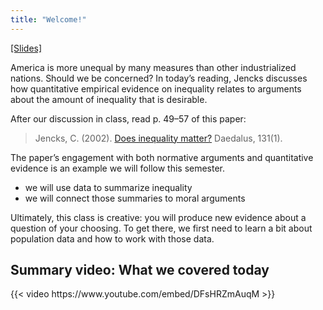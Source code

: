 ```yaml
---
title: "Welcome!"
---
```


[[Slides]](../slides/lec1/lec1.pdf)

America is more unequal by many measures than other industrialized nations. Should we be concerned? In today's reading, Jencks discusses how quantitative empirical evidence on inequality relates to arguments about the amount of inequality that is desirable.

After our discussion in class, read p. 49--57 of this paper:

> Jencks, C. (2002). [Does inequality matter?](https://www.jstor.org/stable/20027737) Daedalus, 131(1).

The paper's engagement with both normative arguments and quantitative evidence is an example we will follow this semester.

- we will use data to summarize inequality
- we will connect those summaries to moral arguments

Ultimately, this class is creative: you will produce new evidence about a question of your choosing. To get there, we first need to learn a bit about population data and how to work with those data.

## Summary video: What we covered today

{{< video https://www.youtube.com/embed/DFsHRZmAuqM >}}
